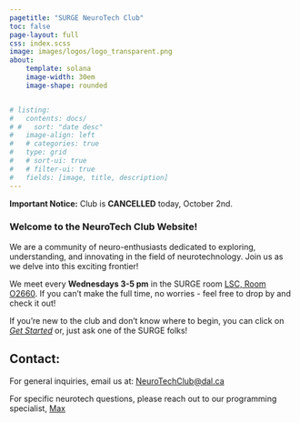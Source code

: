 ```yaml
---
pagetitle: "SURGE NeuroTech Club"
toc: false
page-layout: full
css: index.scss
image: images/logos/logo_transparent.png
about:
    template: solana
    image-width: 30em
    image-shape: rounded


# listing:
#   contents: docs/
# #   sort: "date desc"
#   image-align: left
#   # categories: true
#   type: grid
#   # sort-ui: true
#   # filter-ui: true
#   fields: [image, title, description]
---
```


<!-- ![](images/logos/new_logo_transparent.png){.banner-image} -->


<div class="notice">
  **Important Notice:** Club is **CANCELLED** today, October 2nd.
</div>


### Welcome to the NeuroTech Club Website! 
We are a community of neuro-enthusiasts dedicated to exploring, understanding, and innovating in the field of neurotechnology. Join us as we delve into this exciting frontier!

We meet every <span class='highlight1'>**Wednesdays 3-5 pm**</span> in the SURGE room [LSC, Room O2660](who_we_are.qmd#directions). If you can't make the full time, no worries - feel free to drop by and check it out!

If you're new to the club and don't know where to begin, you can click on [*Get Started*](docs/tutorials/index.qmd) or, just ask one of the SURGE folks!

## Contact:

For general inquiries, email us at: [NeuroTechClub@dal.ca](mailto:neurotechclub@dal.ca)

For specific neurotech questions, please reach out to our programming specialist, [Max](who_we_are.qmd#max)

<br>

<script async src="https://eocampaign1.com/form/8cd52686-6eb9-11ef-9449-bd51daa75d49.js" data-form="8cd52686-6eb9-11ef-9449-bd51daa75d49"></script>

<!-- 
<br> <br> <br> <br> <br> <br>  -->
